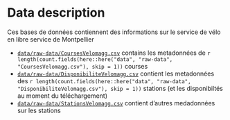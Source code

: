 # Data description  

Ces bases de données contiennent des informations sur le service de vélo en libre service de Montpellier

-  [`data/raw-data/CoursesVelomagg.csv`](https://github.com/valentine-fleure/VeloMtp/blob/main/data/raw-data/CoursesVelomagg.csv) contains les metadonnées de  `r length(count.fields(here::here("data", "raw-data", "CoursesVelomagg.csv"), skip = 1))` courses  
-  [`data/raw-data/DisponibiliteVelomagg.csv`](https://github.com/valentine-fleure/VeloMtp/blob/main/data/raw-data/DisponibiliteVelomagg.csv) contient les metadonnées des `r length(count.fields(here::here("data", "raw-data", "DisponibiliteVelomagg.csv"), skip = 1))` stations (et les disponibiltés au moment du téléchargement)
-  [`data/raw-data/StationsVelomagg.csv`](https://github.com/valentine-fleure/VeloMtp/blob/main/data/raw-data/StationVelomagg.csv) contient d'autres medadonnées sur les stations
